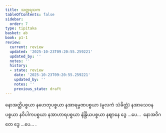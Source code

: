 ```yaml
---
title: သတ္တရသက
tableOfContents: false
sidebar:
  order: 7
type: tipitaka
basket: ab
book: p1-1
review:
  current: review
  updated: '2025-10-23T09:20:55.259221'
  updated_by: ''
  notes: ''
  history:
  - state: review
    date: '2025-10-23T09:20:55.259221'
    updated_by: ''
    notes: ''
    previous_state: draft
---
```



<ReviewStatus review={frontmatter.review} showDetails={true} />

<HypothesisAnnotation frontmatter={frontmatter} />

<DynamicBreadcrumb />

<Paragraph number="1261" book="p1-1">
နောအတ္ထိပစ္စယာ နဟေတုပစ္စယာ နအာရမ္မဏပစ္စယာ (မူလကံ သံခိတ္တံ) နအာသေဝနပစ္စယာ နဝိပါကပစ္စယာ နအာဟာရပစ္စယာ နဲန္ဒြိယပစ္စယာ နဈာနေ ဒွေ …ပေ…  နောအဝိဂတေ ဒွေ …ပေ… .
</Paragraph>